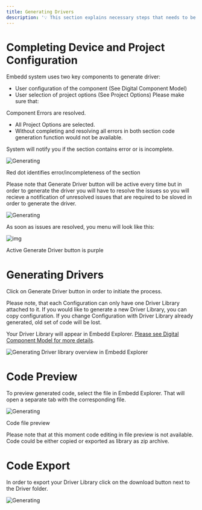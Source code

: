 ```yaml
---
title: Generating Drivers
description: '💡 This section explains necessary steps that needs to be taken by the user to initiate driver generation'
---
```


# Completing Device and Project Configuration

Embedd system uses two key components to generate driver:

 - User configuration of the component (See Digital Component Model)
 - User selection of project options (See Project Options)
Please make sure that:

Component Errors are resolved.
 - All Project Options are selected.
 - Without completing and resolving all errors in both section code generation function would not be available.

System will notify you if the section contains error or is incomplete.

![Generating](images/generating-drivers/1.png)

Red dot identifies error/incompleteness of the section

Please note that Generate Driver button will be active every time but in order to generate the driver you will have to resolve the issues so you will recieve a notification of unresolved issues that are required to be sloved in order to generate the driver.

![Generating](images/generating-drivers/2.png)

As soon as issues are resolved, you menu will look like this:

![img](images/generating-drivers/3.png)

Active Generate Driver button is purple

# Generating Drivers

Click on Generate Driver button in order to initiate the process.

Please note, that each Configuration can only have one Driver Library attached to it. If you would like to generate a new Driver Library, you can copy configuration. If you change Configuration with Driver Library already generated, old set of code will be lost.

Your Driver Library will appear in Embedd Explorer. [Please see Digital Component Model for more details](/pages/digital-component-model).

![Generating](images/generating-drivers/4.png)
Driver library overview in Embedd Explorer

# Code Preview

To preview generated code, select the file in Embedd Explorer. That will open a separate tab with the corresponding file.

![Generating](images/generating-drivers/5.png)

Code file preview

Please note that at this moment code editing in file preview is not available. Code could be either copied or exported as library as zip archive.

# Code Export

In order to export your Driver Library click on the download button next to the Driver folder.

![Generating](images/generating-drivers/6.png)
